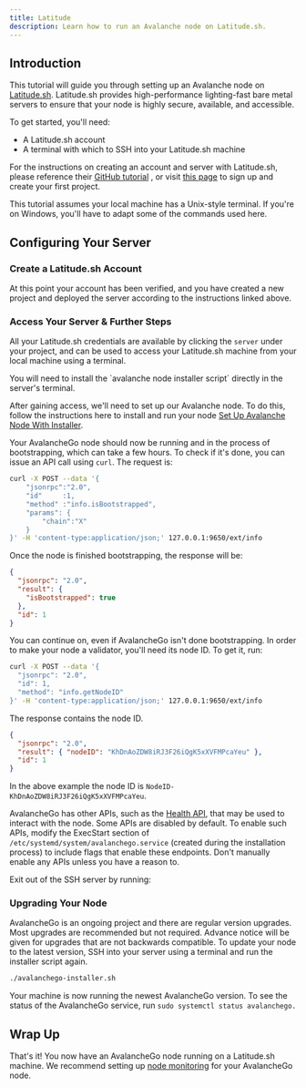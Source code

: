 ```yaml
---
title: Latitude
description: Learn how to run an Avalanche node on Latitude.sh.
---
```


Introduction[​](#introduction "Direct link to heading")
-------------------------------------------------------

This tutorial will guide you through setting up an Avalanche node on [Latitude.sh](https://latitude.sh/). Latitude.sh provides high-performance lighting-fast bare metal servers to ensure that your node is highly secure, available, and accessible.

To get started, you'll need:

- A Latitude.sh account
- A terminal with which to SSH into your Latitude.sh machine

For the instructions on creating an account and server with Latitude.sh, please reference their [GitHub tutorial](https://github.com/NottherealIllest/Latitude.sh-post/blob/main/avalanhe/avax-copy.md) , or visit [this page](https://www.latitude.sh/dashboard/signup) to sign up and create your first project.

This tutorial assumes your local machine has a Unix-style terminal. If you're on Windows, you'll have to adapt some of the commands used here.

Configuring Your Server[​](#configuring-your-server "Direct link to heading")
-----------------------------------------------------------------------------

### Create a Latitude.sh Account[​](#create-a-latitudesh-account "Direct link to heading")

At this point your account has been verified, and you have created a new project and deployed the server according to the instructions linked above.

### Access Your Server & Further Steps[​](#access-your-server--further-steps "Direct link to heading")

All your Latitude.sh credentials are available by clicking the `server` under your project, and can be used to access your Latitude.sh machine from your local machine using a terminal.

<Callout title="Note">
You will need to install the `avalanche node installer script` directly in the server's terminal.
</Callout>

After gaining access, we'll need to set up our Avalanche node. To do this, follow the instructions here to install and run your node [Set Up Avalanche Node With Installer](/docs/nodes/using-install-script/installing-avalanche-go).

Your AvalancheGo node should now be running and in the process of bootstrapping, which can take a few hours. To check if it's done, you can issue an API call using `curl`. The request is:

```bash
curl -X POST --data '{
    "jsonrpc":"2.0",
    "id"     :1,
    "method" :"info.isBootstrapped",
    "params": {
        "chain":"X"
    }
}' -H 'content-type:application/json;' 127.0.0.1:9650/ext/info
```

Once the node is finished bootstrapping, the response will be:

```json
{
  "jsonrpc": "2.0",
  "result": {
    "isBootstrapped": true
  },
  "id": 1
}
```

You can continue on, even if AvalancheGo isn't done bootstrapping. In order to make your node a validator, you'll need its node ID. To get it, run:

```bash
curl -X POST --data '{
  "jsonrpc": "2.0",
  "id": 1,
  "method": "info.getNodeID"
}' -H 'content-type:application/json;' 127.0.0.1:9650/ext/info
```

The response contains the node ID.

```json
{
  "jsonrpc": "2.0",
  "result": { "nodeID": "KhDnAoZDW8iRJ3F26iQgK5xXVFMPcaYeu" },
  "id": 1
}
```

In the above example the node ID is `NodeID-KhDnAoZDW8iRJ3F26iQgK5xXVFMPcaYeu`.

AvalancheGo has other APIs, such as the [Health API](/docs/api-reference/health-api), that may be used to interact with the node. Some APIs are disabled by default. To enable such APIs, modify the ExecStart section of `/etc/systemd/system/avalanchego.service` (created during the installation process) to include flags that enable these endpoints. Don't manually enable any APIs unless you have a reason to.

Exit out of the SSH server by running:

### Upgrading Your Node[​](#upgrading-your-node "Direct link to heading")

AvalancheGo is an ongoing project and there are regular version upgrades. Most upgrades are recommended but not required. Advance notice will be given for upgrades that are not backwards compatible. To update your node to the latest version, SSH into your server using a terminal and run the installer script again.

```bash
./avalanchego-installer.sh
```

Your machine is now running the newest AvalancheGo version. To see the status of the AvalancheGo service, run `sudo systemctl status avalanchego.`

Wrap Up[​](#wrap-up "Direct link to heading")
---------------------------------------------

That's it! You now have an AvalancheGo node running on a Latitude.sh machine. We recommend setting up [node monitoring](/docs/nodes/maintain/monitoring) for your AvalancheGo node.